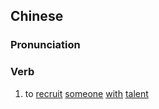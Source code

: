{{also|罗致}}
==Chinese==
{{zh-forms|s=罗致}}

===Pronunciation===
{{zh-pron
|m=luózhì
|mn=lô-tì
|cat=v
}}

===Verb===
{{zh-verb}}

# {{lb|zh|literary}} to [[recruit]] [[someone]] [[with]] [[talent]]